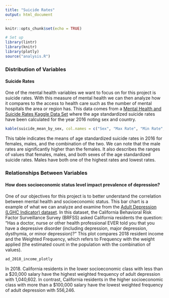```yaml
---
title: "Suicide Rates"
output: html_document
---
```


```r
knitr::opts_chunk$set(echo = TRUE)

# Set up
library(lintr)
library(knitr)
library(plotly)
source("analysis.R")
```


### Distribution of Variables

#### Suicide Rates
One of the mental health variables we want to focus on for this project is suicide rates. 
With this measure of mental health we can then analyze how it compares to the access to health care such as the number of mental hospitals the area or region has. This data comes from a [Mental Health and Suicide Rates Kaggle Data Set](https://www.kaggle.com/twinkle0705/mental-health-and-suicide-rates?select=Age-standardized+suicide+rates.csv) where the age standardized suicide rates have been calculated for the year 2016 noting sex and country.


```r
kable(suicide_mean_by_sex, col.names = c("Sex", "Max Rate", "Min Rate", "Mean Rate"))

```
This table indicates the means of age standardized suicide rates in 2016 for females, males, and the combination of the two. We can note that the male rates are significantly higher than the females. It also describes the ranges of values that females, males, and both sexes of the age standardized suicide rates. Males have both one of the highest rates and lowest rates.

### Relationships Between Variables

#### How does socioeconomic status level impact prevalence of depression? 
One of our objectives for this project is to better understand the correlation between mental health and socioeconomic status. This bar chart is a example of what we can analyze and examine from the [Adult Depression (LGHC Indicator) dataset](https://healthdata.gov/State/Adult-Depression-LGHC-Indicator-/73c2-5f46). In this dataset, the California Behavioral Risk Factor Surveillance Survey (BRFSS) asked California residents the question: “Has a doctor, nurse or other health professional EVER told you that you have a depressive disorder (including depression, major depression, dysthymia, or minor depression)?” This plot compares 2018 resident income and the Weighted Frequency, which refers to Frequency with the weight applied (the estimated count in the population with the combination of values).


```r
ad_2018_income_plotly
```
In 2018. California residents in the lower socioeconomic class with less than a $20,000 salary have the highest weighted frequency of adult depression with 1,040,602. In contrast, California residents in the higher socioeconomic class with more than a $100,000 salary have the lowest weighted frequency of adult depression with 556,246. 
